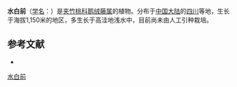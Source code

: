 {{Speciesbox
| name = 水白前
| status = 
| status_system = 
| image =
| genus = Cynanchum
| species = hydrophilum
| authority = [[蒋英_(植物学家)|Tsiang]] et Zhang in Acta Phytotax.
}}

'''水白前'''（[[学名|学名]]：{{lang|la|''Cynanchum hydrophilum''}}）是[[夹竹桃科|夹竹桃科]][[鹅绒藤属|鹅绒藤属]]的植物。分布于[[中国大陆|中国大陆]]的[[四川|四川]]等地，生长于海拔1,150米的地区，多生长于高洼地浅水中，目前尚未由人工引种栽培。

== 参考文献 ==
<div class="references-small">
* {{cite web| url =http://www.bioinfo.cn/db05/KmzwSpecies.php?action=view&id=30649| title =水白前| work =《中国高等植物数据库全库》| publisher =中国科学院微生物研究所| author =昆明植物研究所| accessdate =2009-02-26| deadurl =yes| archiveurl =https://web.archive.org/web/20160305081932/http://www.bioinfo.cn/db05/KmzwSpecies.php?action=view&id=30649| archivedate =2016-03-05}}
</div>
{{Taxonbar|from=Q11130359}}

[[Category:鹅绒藤属|水白前]]


{{植物小作品}}